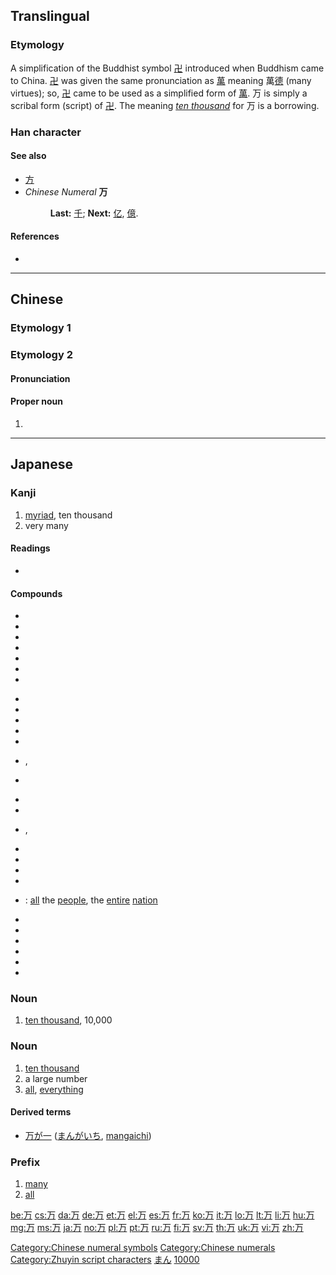 {{also|ㄪ|萬|方}}<!-- may be replaced by zh-forms -->
==Translingual==
{{stroke order|type=animate}}
{{stroke order|strokes=3}}

===Etymology===
A simplification of the Buddhist symbol [[卍]] introduced when Buddhism came to China. [[卍]] was given the same pronunciation as [[萬]] meaning 萬[[德]] (many virtues); so, [[卍]] came to be used as a simplified form of [[萬]]. 万 is simply a scribal form (script) of [[卍]]. The meaning ''[[ten thousand]]'' for 万 is a borrowing.

===Han character===
{{Han char|rn=1|rad=一|as=02|sn=3|four=10227|canj=MS|ids=⿱一⿰丿𠃌}}

====See also====
* [[方]] <!-- Graphically similar -->
* ''Chinese Numeral'' '''万'''
*: '''Last:''' [[千]]; '''Next:''' [[亿]], [[億]].

====References====
* {{Han ref|kx=0076.030|dkj=00010|dj=0137.070|hdz=10009.030|uh=4E07|ud=19975|bh=C945|bd=51525}}

[[Category:Chinese numeral symbols]]
[[Category:Chinese numerals]]
[[Category:Zhuyin script characters]]

----

==Chinese==

===Etymology 1===
{{zh-see|萬}}

===Etymology 2===
{{zh-forms}}

====Pronunciation====
{{zh-pron
|m=mò
|c=mak6
|h=pfs=
|md=
|mn=
|w=
|oc=2
|mc=2
|cat=proper
}}

====Proper noun====
{{zh-proper noun}}

# {{zh-only used in|万俟}}

----

==Japanese==

===Kanji===
{{ja-kanji|grade=2|rs=一02|style=s|kyu=萬}}

# [[myriad]], ten thousand
# very many

====Readings====
* {{ja-readings
|goon=[[もん]] (mon) {{qualifier|non-[[w:Jōyō kanji|Jōyō]] reading}}
|kanon=[[ばん]] (ban)
|kanyoon=[[まん]] (man)
|kun=[[よろず]] (yorozu)
|nanori=[[かず]] (kazu), [[ま]] (ma), [[ゆる]] (yuru)}}

====Compounds====
{{top4}}
* {{ja-r|万一|まんいち}}
* {{ja-r|万引|まんびき}}
* {{ja-r|万屋|よろずや}}
* {{ja-r|万華鏡|まんげきょう}}
* {{ja-r|万感|ばんかん}}
* {{ja-r|万機|まんき}}
* {{ja-r|万芸|ばんげい}}
{{mid4}}
* {{ja-r|万古|ばんこ}}
* {{ja-r|万劫|ばんごう}}
* {{ja-r|万才|まんさい}}
* {{ja-r|万作|まんさく}}
* {{ja-r|万死|ばんし}}
* {{ja-r|万寿|ばんじゅ}}, {{ja-r|万寿|まんじゅ}}
* {{ja-r|万丈|ばんじょう}}
{{mid4}}
* {{ja-r|万乗|ばんじょう}}
* {{ja-r|万状|ばんじょう}}
* {{ja-r|万善|まんぜん}}, {{ja-r|万全|まんぜん}}
* {{ja-r|万灯|まんどう}}
* {{ja-r|万博|ばんぱく}}
* {{ja-r|万歩計|まんぽけい}}
* {{ja-r|万万|ばんばん}}
{{mid4}}
* {{ja-r|万民|ばんみん}}: [[all]] the [[people]], the [[entire]] [[nation]]
* {{ja-r|万有|ばんゆう}}
* {{ja-r|万葉仮名|まんようがな}}
* {{ja-r|万葉集|まんようしゅう}}
* {{ja-r|万力|まんりき}}
* {{ja-r|万斛|ばんこく}}
* {{ja-r|万軍|ばんぐん}}
{{bottom}}

===Noun===
{{ja-noun|まん|kyu=萬}}

# [[ten thousand]], 10,000

===Noun===
{{ja-noun|よろず|kyu=萬}}

# [[ten thousand]]
# a large number
# [[all]], [[everything]]

====Derived terms====
* [[万が一]] ([[まんがいち]], [[mangaichi]])

===Prefix===
{{ja-pos|ばん|prefix|kyu=萬}}

# [[many]]
# [[all]]

[[Category:1000 Japanese basic words|まん]]
[[Category:Japanese numeral symbols|10000]]

[[be:万]]
[[cs:万]]
[[da:万]]
[[de:万]]
[[et:万]]
[[el:万]]
[[es:万]]
[[fr:万]]
[[ko:万]]
[[it:万]]
[[lo:万]]
[[lt:万]]
[[li:万]]
[[hu:万]]
[[mg:万]]
[[ms:万]]
[[ja:万]]
[[no:万]]
[[pl:万]]
[[pt:万]]
[[ru:万]]
[[fi:万]]
[[sv:万]]
[[th:万]]
[[uk:万]]
[[vi:万]]
[[zh:万]]